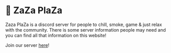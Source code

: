 # 🍃 ZaZa PlaZa

Zaza PlaZa is a discord server for people to chill, smoke, game & just relax with the community. There is some server information people may need and you can find all that information on this website!

Join our server [here](https://discord.gg/Yx75qwk2n9)!

 
<Cards>
  <Card title="Rules" href="/rules" />
</Cards>
